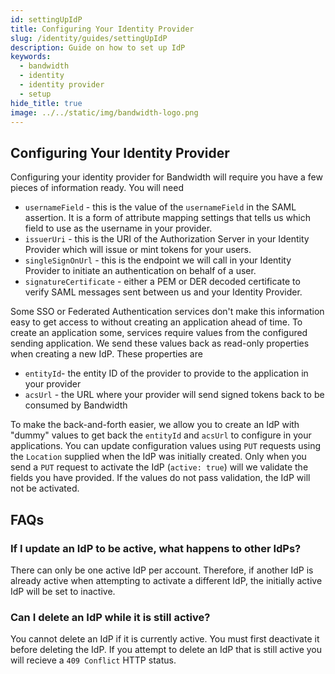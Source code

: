 ```yaml
---
id: settingUpIdP
title: Configuring Your Identity Provider
slug: /identity/guides/settingUpIdP
description: Guide on how to set up IdP
keywords:
  - bandwidth
  - identity
  - identity provider
  - setup
hide_title: true
image: ../../static/img/bandwidth-logo.png
---
```

## Configuring Your Identity Provider

Configuring your identity provider for Bandwidth will require you have a few pieces of information ready. You will need

- `usernameField` - this is the value of the `usernameField` in the SAML assertion. It is a form of attribute mapping settings that tells us which field to use as the username in your provider.
- `issuerUri` - this is the URI of the Authorization Server in your Identity Provider which will issue or mint tokens for your users. 
- `singleSignOnUrl` - this is the endpoint we will call in your Identity Provider to initiate an authentication on behalf of a user.
- `signatureCertificate` - either a PEM or DER decoded certificate to verify SAML messages sent between us and your Identity Provider.

Some SSO or Federated Authentication services don't make this information easy to get access to without creating an application ahead of time. To create an application some, services require values from the configured sending application. We send these values back as read-only properties when creating a new IdP. These properties are

- `entityId`- the entity ID of the provider to provide to the application in your provider
- `acsUrl` - the URL where your provider will send signed tokens back to be consumed by Bandwidth

To make the back-and-forth easier, we allow you to create an IdP with "dummy" values to get back the `entityId` and `acsUrl` to configure in your applications. You can update configuration values using `PUT` requests using the `Location` supplied when the IdP was initially created. Only when you send a `PUT` request to activate the IdP (`active: true`) will we validate the fields you have provided. If the values do not pass validation, the IdP will not be activated.

## FAQs
### If I update an IdP to be active, what happens to other IdPs?

There can only be one active IdP per account. Therefore, if another IdP is already active when attempting to activate a different IdP, the initially active IdP will be set to inactive.

### Can I delete an IdP while it is still active? 

You cannot delete an IdP if it is currently active. You must first deactivate it before deleting the IdP. If you attempt to delete an IdP that is still active  you will recieve a `409 Conflict` HTTP status.
